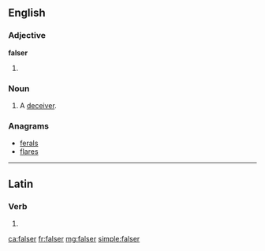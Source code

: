 ==English==

===Adjective===
'''falser'''

# {{en-comparative of|false}}

===Noun===
{{en-noun}}

# {{context|obsolete|lang=en}} A [[deceiver]].
#: {{rfquotek|Spenser}}

===Anagrams===
* [[ferals#English|ferals]]
* [[flares#English|flares]]

----

==Latin==

===Verb===
{{la-verb-form|falser}}

# {{conjugation of|falso|falsō|1|s|pres|pass|sub|lang=la}}

[[ca:falser]]
[[fr:falser]]
[[mg:falser]]
[[simple:falser]]